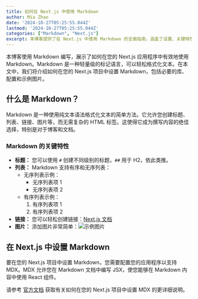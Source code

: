```yaml
---
title: 如何在 Next.js 中使用 Markdown
author: Mia Zhao
date: '2024-10-27T05:25:55.044Z'
lastmod: '2024-10-27T05:25:55.044Z'
categories: ["Markdown", "Next.js"]
excerpt: 本博客提供了在 Next.js 中使用 Markdown 的全面指南，涵盖了设置、关键特性和实用示例，以增强您的内容创作过程。
---
```


本博客使用 Markdown 编写，展示了如何在您的 Next.js 应用程序中有效地使用 Markdown。Markdown 是一种轻量级的标记语言，可以轻松格式化文本。在本文中，我们将介绍如何在您的 Next.js 项目中设置 Markdown，包括必要的库、配置和示例图片。

## 什么是 Markdown？

Markdown 是一种使用纯文本语法格式化文本的简单方法。它允许您创建标题、列表、链接、图片等，而无需复杂的 HTML 标签。这使得它成为撰写内容的绝佳选择，特别是对于博客和文档。

### Markdown 的关键特性

- **标题：** 您可以使用 `#` 创建不同级别的标题，`##` 用于 H2，依此类推。
- **列表：** Markdown 支持有序和无序列表：
  - 无序列表示例：
    - 无序列表项 1
    - 无序列表项 2
  - 有序列表示例：
    1. 有序列表项 1
    2. 有序列表项 2
- **链接：** 您可以轻松创建链接：[Next.js 文档](https://nextjs.org/docs)
- **图片：** 添加图片非常简单：![示例图片](/logo.svg "这是来自公共目录的示例图片")

## 在 Next.js 中设置 Markdown

要在您的 Next.js 项目中设置 Markdown，您需要配置您的应用程序以支持 MDX。MDX 允许您在 Markdown 文档中编写 JSX，使您能够在 Markdown 内容中使用 React 组件。

请参考 [官方文档](https://nextjs.org/docs/app/building-your-application/configuring/mdx) 获取有关如何在您的 Next.js 项目中设置 MDX 的更详细说明。
